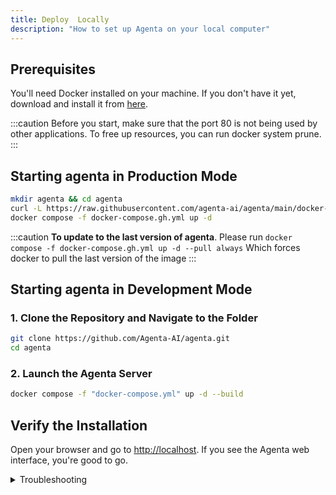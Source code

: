 ```yaml
---
title: Deploy  Locally
description: "How to set up Agenta on your local computer"
---
```


## Prerequisites

You'll need Docker installed on your machine. If you don't have it yet, download and install it from [here](https://docs.docker.com/get-docker/).

:::caution
Before you start, make sure that the port 80 is not being used by other applications. To free up resources, you can run docker system prune.
:::

## Starting agenta in Production Mode

```bash
mkdir agenta && cd agenta
curl -L https://raw.githubusercontent.com/agenta-ai/agenta/main/docker-compose.gh.yml -o docker-compose.gh.yml
docker compose -f docker-compose.gh.yml up -d
```

:::caution
**To update to the last version of agenta**. Please run `docker compose -f docker-compose.gh.yml up -d --pull always` Which forces docker to pull the last version of the image
:::

## Starting agenta in Development Mode

### 1. Clone the Repository and Navigate to the Folder

```bash
git clone https://github.com/Agenta-AI/agenta.git
cd agenta
```

### 2. Launch the Agenta Server

```bash
docker compose -f "docker-compose.yml" up -d --build
```

## Verify the Installation

Open your browser and go to [http://localhost](http://localhost). If you see the Agenta web interface, you're good to go.

<details>
<summary>Troubleshooting</summary>
  The most likely reason for failure is a port conflict. To check whether this is the case please check whether the containers for agenta are all running (agenta-web, agenta-backend, mongodb and redis) and check the logs for the containers agenta-web and agenta-backend.

If that is not the problem, please [file an issue in github](https://github.com/Agenta-AI/agenta/issues/new/choose) or reach out on [#support on Slack](https://join.slack.com/t/agenta-hq/shared_invite/zt-1zsafop5i-Y7~ZySbhRZvKVPV5DO_7IA). We are very active there and **should answer within minutes** (European time).

</details>
